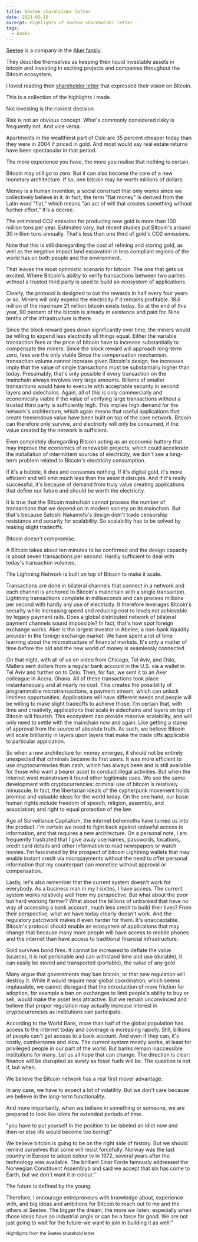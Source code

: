 ```yaml
---
title: Seetee shareholder letter
date: 2021-03-10
excerpt: Highlights of Seetee shareholder letter
tags:
  - books
---
```



[Seetee](https://www.seetee.io/) is a company in the [Aker family](https://www.akerasa.com/en/about).

They describe themselves as keeping their liquid investable assets in bitcoin and investing in exciting projects and companies throughout the Bitcoin ecosystem.

I loved reading their [shareholder letter](https://www.seetee.io/static/shareholder_letter-6ae7e85717c28831bf1c0eca1d632722.pdf) that expressed their vision on Bitcoin.

This is a collection of the highlights I made.

<QuotedText>

Not investing is the riskiest decision

Risk is not an obvious concept. What's commonly considered risky is frequently not. And vice versa.

Apartments in the wealthiest part of Oslo are 35 percent cheaper today than they were in 2004 if priced in gold. And most would say real estate returns have been spectacular in that period.

The more experience you have, the more you realise that nothing is certain.

Bitcoin may still go to zero. But it can also become the core of a new monetary architecture. If so, one bitcoin may be worth millions of dollars.

Money is a human invention, a social construct that only works since we collectively believe in it. In fact, the term "fiat money" is derived from the Latin word "fiat," which means "an act of will that creates something without further effort." It's a decree.

The estimated CO2 emission for producing new gold is more than 100 million tons per year. Estimates vary, but recent studies put Bitcoin's around 30 million tons annually. That's less than one third of gold's CO2 emissions.

Note that this is still disregarding the cost of refining and storing gold, as well as the negative impact land excavation in less compliant regions of the world has on both people and the environment.

That leaves the most optimistic scenario for bitcoin. The one that gets us excited. Where Bitcoin's ability to verify transactions between two parties without a trusted third party is used to build an ecosystem of applications.

Clearly, the protocol is designed to cut the rewards in half every four years or so. Miners will only expend the electricity if it remains profitable. 18.6 million of the maximum 21 million bitcoin exists today. So at the end of this year, 90 percent of the bitcoin is already in existence and paid for. Nine tenths of the infrastructure is there.

Since the block reward goes down significantly over time, the miners would be willing to expend less electricity all things equal. Either the variable transaction fees or the price of bitcoin have to increase substantially to compensate the miners. Since the block reward will approach long-term zero, fees are the only viable Since the compensation mechanism.
transaction volume cannot increase given Bitcoin's design, fee increases imply that the value of single transactions must be substantially higher than today. Presumably, that's only possible if every transaction on the mainchain always involves very large amounts. Billions of smaller transactions would have to execute with acceptable security in second layers and sidechains. Again, all of this is only commercially and economically viable if the value of verifying large transactions without a trusted third party is sufficiently high. This implies high demand for the network's architecture, which again means that useful applications that create tremendous value have been built on top of the core network. Bitcoin can therefore only survive, and electricity will only be consumed, if the value created by the network is sufficient.

Even completely disregarding Bitcoin acting as an economic battery that may improve the economics of renewable projects, which could accelerate the installation of intermittent sources of electricity, we don't see a long-term problem related to Bitcoin's electricity consumption.

If it's a bubble, it dies and consumes nothing. If it's digital gold, it's more efficient and will emit much less than the asset it disrupts. And if it's really successful, it's because of demand from truly value creating applications that define our future and should be worth the electricity.

It is true that the Bitcoin mainchain cannot process the number of transactions that we depend on in modern society on its mainchain.
But that's because Satoshi Nakamoto's design didn't trade censorship resistance and security for scalability. So scalability has to be solved by making slight tradeoffs.

Bitcoin doesn't compromise.

A Bitcoin takes about ten minutes to be confirmed and the design capacity is about seven transactions per second. Hardly sufficient to deal with today's transaction volumes.

The Lightning Network is built on top of Bitcoin to make it scale.

Transactions are done in bilateral channels that connect in a network and each channel is anchored to Bitcoin's mainchain with a single transaction. Lightning transactions complete in milliseconds and can process millions per second with hardly any use of electricity. It therefore leverages Bitcoin's security while increasing speed and reducing cost to levels not achievable by legacy payment rails.
Does a global distributed network of bilateral payment channels sound impossible? In fact, that's how spot foreign exchange works. Aker is the largest investor in Abelee, a non-bank liquidity provider in the foreign exchange market. We have spent a lot of time learning about the microstructure of financial markets. It's only a matter of time before the old and the new world of money is seamlessly connected.

On that night, with all of us on video from Chicago, Tel Aviv, and Oslo, Mallers sent dollars from a regular bank account in the U.S. via a wallet in Tel Aviv and further on to Oslo. Then, for fun, we sent it to an Aker colleague in Accra, Ghana. All of these transactions took place instantaneously and at nearly no cost. This creates the possibility of programmable microtransactions, a payment stream, which can unlock limitless opportunities.
Applications will have different needs and people will be willing to make slight tradeoffs to achieve those. I'm certain that, with time and creativity, applications that scale in sidechains and layers on top of Bitcoin will flourish. This ecosystem can provide massive scalability, and will only need to settle with the mainchain now and again. Like getting a stamp of approval from the source of absolute truth.
As such, we believe Bitcoin will scale brilliantly in layers upon layers that make the trade offs applicable to particular application.

So when a new architecture for money emerges, it should not be entirely unexpected that criminals became its first users. It was more efficient to use cryptocurrencies than cash, which has always been and is still available for those who want a bearer asset to conduct illegal activities. But when the internet went mainstream it found other legitimate uses. We see the same development with cryptocurrencies: criminal use of bitcoin is relatively minuscule.
In fact, the libertarian ideals of the cypherpunk movement holds promise and valuable ideas for the world today. On the one hand, our basic human rights include freedom of speech, religion, assembly, and association; and right to equal protection of the law.

Age of Surveillance Capitalism, the internet behemoths have turned us into the product. I'm certain we need to fight back against unlawful access to information, and that requires a new architecture. On a personal note, I am frequently frustrated that I give away usernames, passwords, locations, credit card details and other information to read newspapers or watch movies. I'm fascinated by the prospect of bitcoin Lightning wallets that may enable instant credit via micropayments without the need to offer personal information that my counterpart can monetise without approval or compensation.

Lastly, let's also remember that the current system doesn't work for everybody. As a business man in my I sixties, I have access. The current system works relatively well from my perspective. But what about the poor but hard working farmer? What about the billions of unbanked that have no way of accessing a bank account, much less credit to build their lives?
From their perspective, what we have today clearly doesn't work. And the regulatory patchwork makes it even harder for them. It's unacceptable. Bitcoin's protocol should enable an ecosystem of applications that may change that because many more people will have access to mobile phones and the internet than have access to traditional financial infrastructure.

Gold survives bond fires. It cannot be increased to deflate the value (scarce), it is not perishable and can withstand time and use (durable), it can easily be stored and transported (portable), the value of any gold

Many argue that governments may ban bitcoin, or that new regulation will destroy it. While it would require near global coordination, which seems implausible, we cannot disregard that the introduction of more friction for adoption, for example a ban on exchanges to limit people's ability to buy or sell, would make the asset less attractive. But we remain unconvinced and believe that proper regulation may actually increase interest in cryptocurrencies as institutions can participate.

According to the World Bank, more than half of the global population has access to the internet today and coverage is increasing rapidly. Still, billions of people can't get access to a bank account. And even if they can, it's costly, cumbersome and slow. The current system mostly works, at least for privileged people in our part of the world. But banks remain inaccessible institutions for many. Let us all hope that can change.
The direction is clear: finance will be disrupted as surely as fossil fuels will be. The question is not if, but when.

We believe the Bitcoin network has a real first mover advantage.

In any case, we have to expect a lot of volatility. But we don't care because we believe in the long-term functionality.

And more importantly, when we believe in something or someone, we are prepared to look like idiots for extended periods of time.

"you have to put yourself in the position to be labeled an idiot now and then-or else life would become too boring!"

We believe bitcoin is going to be on the right side of history. But we should remind ourselves that some will resist forcefully: Norway was the last country in Europe to adopt colour tv in 1972, several years after the technology was available. The brilliant Einar Forde famously addressed the Norwegian Constituent Assemblyb and said we accept that sin has come to Earth, but we don't want it in colour."

The future is defined by the young.

Therefore, I encourage entrepreneurs with knowledge about, experience with, and big ideas and ambitions for Bitcoin to reach out to me and the others at Seetee. The bigger the dream, the more we listen, especially when those ideas have an industrial angle or can be a force for good. We are not just going to wait for the future-we want to join in building it as well!"

<small>Hightlights from the Seetee sharehold letter</small>
</QuotedText>
